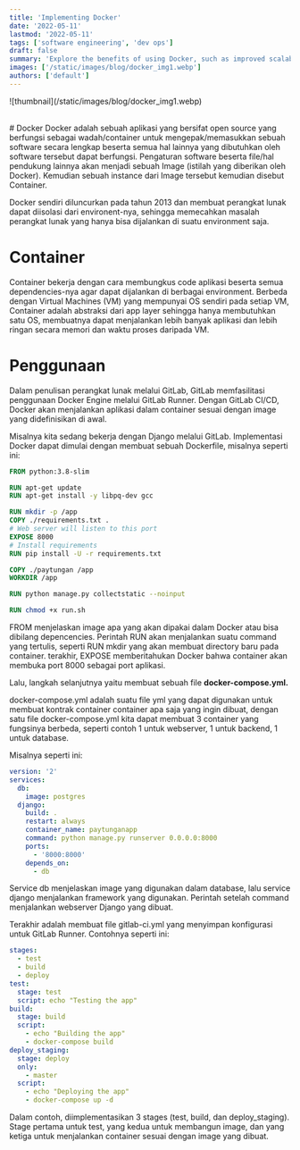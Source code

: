 ```yaml
---
title: 'Implementing Docker'
date: '2022-05-11'
lastmod: '2022-05-11'
tags: ['software engineering', 'dev ops']
draft: false
summary: 'Explore the benefits of using Docker, such as improved scalability, resource efficiency, and easier deployment and management of applications.'
images: ['/static/images/blog/docker_img1.webp']
authors: ['default']
---
```


<div className={'flex items-center justify-center'}>
  ![thumbnail](/static/images/blog/docker_img1.webp)
</div>

<br /># Docker Docker adalah sebuah aplikasi yang bersifat open source yang berfungsi sebagai wadah/container
untuk mengepak/memasukkan sebuah software secara lengkap beserta semua hal lainnya yang dibutuhkan oleh
software tersebut dapat berfungsi. Pengaturan software beserta file/hal pendukung lainnya akan menjadi
sebuah Image (istilah yang diberikan oleh Docker). Kemudian sebuah instance dari Image tersebut kemudian
disebut Container.

Docker sendiri diluncurkan pada tahun 2013 dan membuat perangkat lunak dapat diisolasi dari environent-nya, sehingga memecahkan masalah perangkat lunak yang hanya bisa dijalankan di suatu environment saja.

# Container

Container bekerja dengan cara membungkus code aplikasi beserta semua dependencies-nya agar dapat dijalankan di berbagai environment. Berbeda dengan Virtual Machines (VM) yang mempunyai OS sendiri pada setiap VM, Container adalah abstraksi dari app layer sehingga hanya membutuhkan satu OS, membuatnya dapat menjalankan lebih banyak aplikasi dan lebih ringan secara memori dan waktu proses daripada VM.

# Penggunaan

Dalam penulisan perangkat lunak melalui GitLab, GitLab memfasilitasi penggunaan Docker Engine melalui GitLab Runner. Dengan GitLab CI/CD, Docker akan menjalankan aplikasi dalam container sesuai dengan image yang didefinisikan di awal.

Misalnya kita sedang bekerja dengan Django melalui GitLab. Implementasi Docker dapat dimulai dengan membuat sebuah Dockerfile, misalnya seperti ini:

```dockerfile
FROM python:3.8-slim

RUN apt-get update
RUN apt-get install -y libpq-dev gcc

RUN mkdir -p /app
COPY ./requirements.txt .
# Web server will listen to this port
EXPOSE 8000
# Install requirements
RUN pip install -U -r requirements.txt

COPY ./paytungan /app
WORKDIR /app

RUN python manage.py collectstatic --noinput

RUN chmod +x run.sh
```

FROM menjelaskan image apa yang akan dipakai dalam Docker atau bisa dibilang depencencies. Perintah RUN akan menjalankan suatu command yang tertulis, seperti RUN mkdir yang akan membuat directory baru pada container. terakhir, EXPOSE memberitahukan Docker bahwa container akan membuka port 8000 sebagai port aplikasi.

Lalu, langkah selanjutnya yaitu membuat sebuah file **docker-compose.yml.**

docker-compose.yml adalah suatu file yml yang dapat digunakan untuk membuat kontrak container container apa saja yang ingin dibuat, dengan satu file docker-compose.yml kita dapat membuat 3 container yang fungsinya berbeda, seperti contoh 1 untuk webserver, 1 untuk backend, 1 untuk database.

Misalnya seperti ini:

```yaml
version: '2'
services:
  db:
    image: postgres
  django:
    build: .
    restart: always
    container_name: paytunganapp
    command: python manage.py runserver 0.0.0.0:8000
    ports:
      - '8000:8000'
    depends_on:
      - db
```

Service db menjelaskan image yang digunakan dalam database, lalu service django menjalankan framework yang digunakan. Perintah setelah command menjalankan webserver Django yang dibuat.

Terakhir adalah membuat file gitlab-ci.yml yang menyimpan konfigurasi untuk GitLab Runner. Contohnya seperti ini:

```yaml
stages:
  - test
  - build
  - deploy
test:
  stage: test
  script: echo "Testing the app"
build:
  stage: build
  script:
    - echo "Building the app"
    - docker-compose build
deploy_staging:
  stage: deploy
  only:
    - master
  script:
    - echo "Deploying the app"
    - docker-compose up -d
```

Dalam contoh, diimplementasikan 3 stages (test, build, dan deploy_staging). Stage pertama untuk test, yang kedua untuk membangun image, dan yang ketiga untuk menjalankan container sesuai dengan image yang dibuat.
